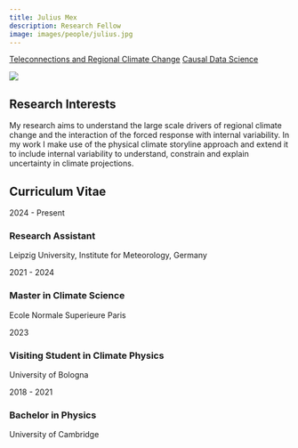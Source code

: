 ```yaml
---
title: Julius Mex
description: Research Fellow
image: images/people/julius.jpg
---
```


<div class="person-tags">
  <a href="/research/teleconnections/index.qmd" class="tag">Teleconnections and Regional Climate Change</a>
  <a href="/research/causality/index.qmd" class="tag">Causal Data Science</a>
</div>

<div class="profile-container">
<div class="profile-image-container">
<img src="/images/people/julius.jpg" class="profile-image">
<div class="social-icons">
  <a href="mailto:Julius.mex@uni-leipzig.de" target="_blank">
    <i class="fa-solid fa-envelope"></i>
  </a>
  <a href="https://orcid.org/0009-0005-3186-2812" target="_blank">
    <i class="fa-brands fa-orcid"></i>
  </a>
</div>
</div>

<div class="bio-content">


</div>
</div>

## Research Interests

My research aims to understand the large scale drivers of regional climate change and the interaction of the forced response with internal variability. In my work I make use of the physical climate storyline approach and extend it to include internal variability to understand, constrain and explain uncertainty in climate projections.

## Curriculum Vitae <span class="cv-toggle" data-bs-toggle="collapse" data-bs-target="#cv-timeline" aria-expanded="false"></span>

<div id="cv-timeline" class="collapse">
<div class="timeline">
<div class="timeline-item">
<div class="timeline-date">2024 - Present</div>
<div class="timeline-content">
<h3>Research Assistant</h3>
<p>Leipzig University, Institute for Meteorology, Germany</p>
</div>
</div>

<div class="timeline-item">
<div class="timeline-date">2021 - 2024 </div>
<div class="timeline-content">
<h3>Master in Climate Science</h3>
<p>Ecole Normale Superieure Paris</p>
</div>
</div>

<div class="timeline-item">
<div class="timeline-date">2023</div>
<div class="timeline-content">
<h3>Visiting Student in Climate Physics</h3>
<p>University of Bologna</p>
</div>
</div>

<div class="timeline-item">
<div class="timeline-date">2018 - 2021</div>
<div class="timeline-content">
<h3>Bachelor in Physics</h3>
<p>University of Cambridge</p>
</div>
</div>
</div>
</div>


